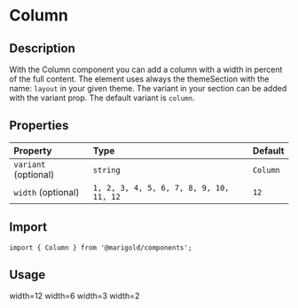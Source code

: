 
<Meta title="Components/Layout/Column" />

# Column

## Description

With the Column component you can add a column with a width in percent of the full content.
The element uses always the themeSection with the name: `layout` in your given theme. The variant in your section can be added with the variant prop. The default variant is `column`.

## Properties

| Property             | Type                                    | Default  |
| :------------------- | :-------------------------------------- | :------- |
| `variant` (optional) | `string`                                | `Column` |
| `width` (optional)   | `1, 2, 3, 4, 5, 6, 7, 8, 9, 10, 11, 12` | `12`     |

## Import

```tsx
import { Column } from '@marigold/components';
```

## Usage

<Preview>
  <Story name="Column12">
    <Column
      className={useStyles({
        textAlign: 'center',
        border: '1px solid',
        padding: 2,
        margin: 2,
      })}
    >
      width=12
    </Column>
    <Column
      width={6}
      className={useStyles({
        textAlign: 'center',
        border: '1px solid',
        padding: 2,
        margin: 2,
      })}
    >
      width=6
    </Column>
    <Column
      width={3}
      className={useStyles({
        textAlign: 'center',
        border: '1px solid',
        padding: 2,
        margin: 2,
      })}
    >
      width=3
    </Column>
    <Column
      width={2}
      className={useStyles({
        textAlign: 'center',
        border: '1px solid',
        padding: 2,
        margin: 2,
      })}
    >
      width=2
    </Column>
  </Story>
</Preview>
